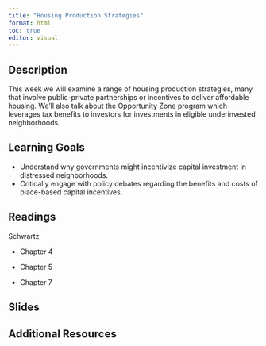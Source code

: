 ```yaml
---
title: "Housing Production Strategies"
format: html
toc: true
editor: visual
---
```


## Description

This week we will examine a range of housing production strategies, many that involve public-private partnerships or incentives to deliver affordable housing. We'll also talk about the Opportunity Zone program which leverages tax benefits to investors for investments in eligible underinvested neighborhoods.

## Learning Goals

-   Understand why governments might incentivize capital investment in distressed neighborhoods.
-   Critically engage with policy debates regarding the benefits and costs of place-based capital incentives.

## Readings

Schwartz

-   Chapter 4

-   Chapter 5

-   Chapter 7


## Slides

## Additional Resources
